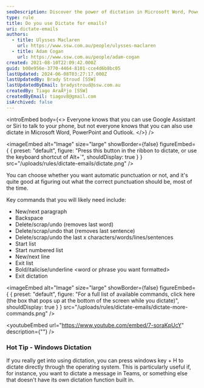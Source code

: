 ```yaml
---
seoDescription: Discover the power of dictation in Microsoft Word, PowerPoint, and Outlook! Use voice commands to create emails, reports, and more with ease.
type: rule
title: Do you use Dictate for emails?
uri: dictate-emails
authors:
  - title: Ulysses Maclaren
    url: https://www.ssw.com.au/people/ulysses-maclaren
  - title: Adam Cogan
    url: https://www.ssw.com.au/people/adam-cogan
created: 2021-08-10T22:09:42.000Z
guid: b00e956e-3770-4464-8101-cce4d6b8bc05
lastUpdated: 2024-06-08T03:27:17.000Z
lastUpdatedBy: Brady Stroud [SSW]
lastUpdatedByEmail: bradystroud@ssw.com.au
createdBy: Tiago AraÃºjo [SSW]
createdByEmail: tiagov8@gmail.com
isArchived: false
---
```


<introEmbed
  body={<>
Everyone knows that you can use Google Assistant or Siri to talk to your phone, but not everyone knows that you can also use dictate in Microsoft Word, PowerPoint and Outlook.
  </>}
/>

<imageEmbed
  alt="Image"
  size="large"
  showBorder={false}
  figureEmbed={ {
    preset: "default",
    figure: "Press this button in the ribbon to dictate, or use the keyboard shortcut of Alt+`",
    shouldDisplay: true
  } }
  src="/uploads/rules/dictate-emails/dictate.png"
/>

You can choose whether you want automatic punctuation or not, and it's quite good at figuring out what the correct punctuation should be, most of the time.

Key commands that you will likely need include:

- New/next paragraph
- Backspace
- Delete/scrap/undo (removes last word)
- Delete/scrap/undo that (removes last sentence)
- Delete/scrap/undo the last x characters/words/lines/sentences
- Start list
- Start numbered list
- New/next line
- Exit list
- Bold/italicise/underline \<word or phrase you want formatted\>
- Exit dictation


<imageEmbed
  alt="Image"
  size="large"
  showBorder={false}
  figureEmbed={ {
    preset: "default",
    figure: "For a full list of available commands, click here (the box that pops up at the bottom of the screen while you dictate)",
    shouldDisplay: true
  } }
  src="/uploads/rules/dictate-emails/dictate-more-commands.png"
/>

<youtubeEmbed url="https://www.youtube.com/embed/7-soraKpUcY" description={""} />

### Hot Tip - Windows Dictation

If you really get into using dictation, you can press windows key + H to dictate directly through the operating system. This is particularly useful if, for instance, you want to dictate a message in Teams, or something else that doesn't have its own dictation function built in.
